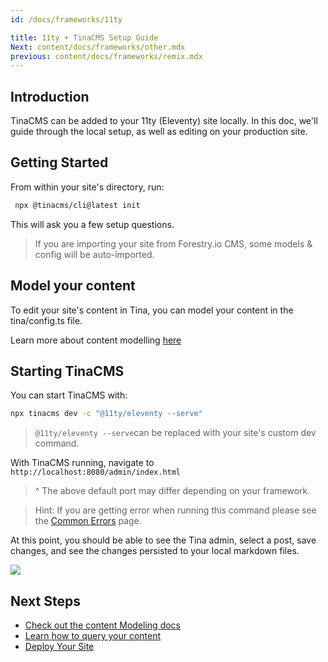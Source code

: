 ```yaml
---
id: /docs/frameworks/11ty

title: 11ty + TinaCMS Setup Guide
Next: content/docs/frameworks/other.mdx
previous: content/docs/frameworks/remix.mdx
---
```


## Introduction

TinaCMS can be added to your 11ty (Eleventy) site locally. In this doc, we'll guide through the local setup, as well as editing on your production site.

## Getting Started

From within your site's directory, run:

```bash
 npx @tinacms/cli@latest init
```

This will ask you a few setup questions.

> If you are importing your site from Forestry.io CMS, some models & config will be auto-imported.

## Model your content

To edit your site's content in Tina, you can model your content in the tina/config.ts file.

Learn more about content modelling [here](/docs/schema/)

## Starting TinaCMS

You can start TinaCMS with:

```bash
npx tinacms dev -c "@11ty/eleventy --serve"
```

> `@11ty/eleventy --serve`can be replaced with your site's custom dev command.

With TinaCMS running, navigate to `http://localhost:8080/admin/index.html`

> ^ The above default port may differ depending on your framework.

> Hint: If you are getting error when running this command please see the [Common Errors](/docs/forestry/common-errors) page.

At this point, you should be able to see the Tina admin, select a post, save changes, and see the changes persisted to your local markdown files.

![](/img/hugo-tina-admin-screenshot.png)

## Next Steps

- [Check out the content Modeling docs](/docs/schema/)
- [Learn how to query your content](/docs/features/data-fetching/)
- [Deploy Your Site](/docs/tina-cloud)
